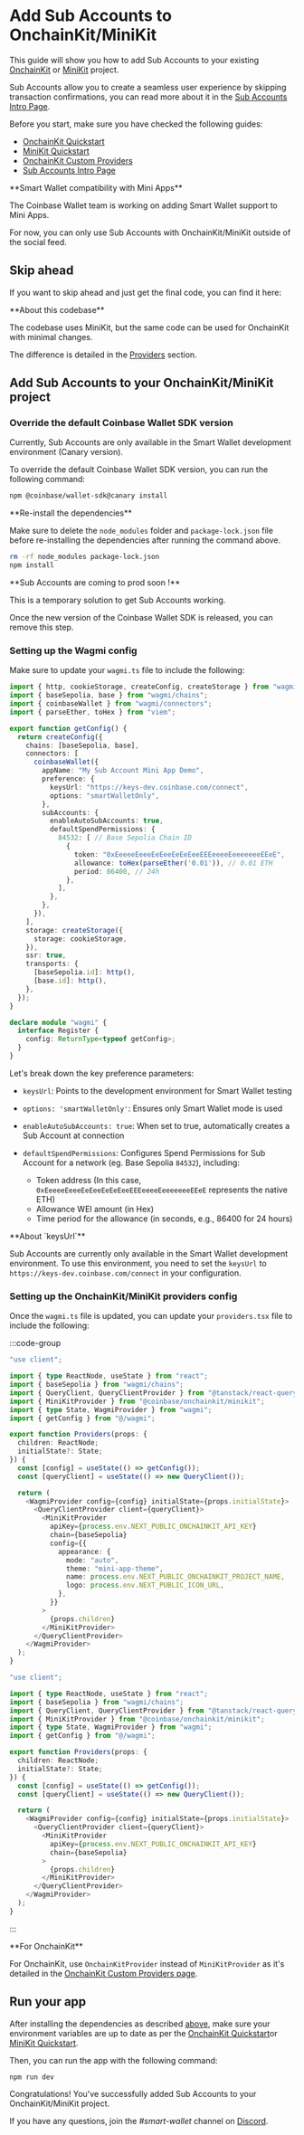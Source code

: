 
# Add Sub Accounts to OnchainKit/MiniKit

This guide will show you how to add Sub Accounts to your existing [OnchainKit](/builderkits/onchainkit/getting-started) or [MiniKit](/builderkits/minikit/quickstart) project.

Sub Accounts allow you to create a seamless user experience by skipping transaction confirmations,
you can read more about it in the [Sub Accounts Intro Page](/identity/smart-wallet/guides/sub-accounts).

Before you start, make sure you have checked the following guides:

- [OnchainKit Quickstart](/builderkits/onchainkit/getting-started)
- [MiniKit Quickstart](/builderkits/minikit/quickstart)
- [OnchainKit Custom Providers](/builderkits/onchainkit/config/supplemental-providers)
- [Sub Accounts Intro Page](/identity/smart-wallet/guides/sub-accounts)

<Callout type="warning">
**Smart Wallet compatibility with Mini Apps**

The Coinbase Wallet team is working on adding Smart Wallet support to Mini Apps.

For now, you can only use Sub Accounts with OnchainKit/MiniKit outside of the social feed.

</Callout>

## Skip ahead

If you want to skip ahead and just get the final code, you can find it here:

<GithubRepoCard title="Sub Account MiniKit Template Demo" githubUrl="https://github.com/base/demos/tree/master/smart-wallet/sub-accounts-minikit" />

<Callout type="warning">
**About this codebase**

The codebase uses MiniKit, but the same code can be used for OnchainKit with minimal changes.

The difference is detailed in the [Providers](#setting-up-the-onchainkitminikit-providers-config) section.

</Callout>

## Add Sub Accounts to your OnchainKit/MiniKit project

### Override the default Coinbase Wallet SDK version

Currently, Sub Accounts are only available in the Smart Wallet development environment (Canary version).

To override the default Coinbase Wallet SDK version, you can run the following command:

```bash
npm @coinbase/wallet-sdk@canary install
```

<Callout type="warning">
**Re-install the dependencies**

Make sure to delete the `node_modules` folder and `package-lock.json` file before re-installing the dependencies after running the command above.

```bash
rm -rf node_modules package-lock.json
npm install
```

</Callout>

<Callout type="success">
**Sub Accounts are coming to prod soon !**

This is a temporary solution to get Sub Accounts working.

Once the new version of the Coinbase Wallet SDK is released, you can remove this step.

</Callout>

### Setting up the Wagmi config

Make sure to update your `wagmi.ts` file to include the following:

```ts [wagmi.ts]
import { http, cookieStorage, createConfig, createStorage } from "wagmi";
import { baseSepolia, base } from "wagmi/chains";
import { coinbaseWallet } from "wagmi/connectors";
import { parseEther, toHex } from "viem";

export function getConfig() {
  return createConfig({
    chains: [baseSepolia, base],
    connectors: [
      coinbaseWallet({
        appName: "My Sub Account Mini App Demo",
        preference: {
          keysUrl: "https://keys-dev.coinbase.com/connect",
          options: "smartWalletOnly",
        },
        subAccounts: {
          enableAutoSubAccounts: true,
          defaultSpendPermissions: {
            84532: [ // Base Sepolia Chain ID
              {
                token: "0xEeeeeEeeeEeEeeEeEeEeeEEEeeeeEeeeeeeeEEeE",
                allowance: toHex(parseEther('0.01')), // 0.01 ETH
                period: 86400, // 24h
              },
            ],
          },
        },
      }),
    ],
    storage: createStorage({
      storage: cookieStorage,
    }),
    ssr: true,
    transports: {
      [baseSepolia.id]: http(),
      [base.id]: http(),
    },
  });
}

declare module "wagmi" {
  interface Register {
    config: ReturnType<typeof getConfig>;
  }
}
```

Let's break down the key preference parameters:

- `keysUrl`: Points to the development environment for Smart Wallet testing
- `options: 'smartWalletOnly'`: Ensures only Smart Wallet mode is used
- `enableAutoSubAccounts: true`: When set to true, automatically creates a Sub Account at connection
- `defaultSpendPermissions`: Configures Spend Permissions for Sub Account for a network (eg. Base Sepolia `84532`), including:

  - Token address (In this case, `0xEeeeeEeeeEeEeeEeEeEeeEEEeeeeEeeeeeeeEEeE` represents the native ETH)
  - Allowance WEI amount (in Hex)
  - Time period for the allowance (in seconds, e.g., 86400 for 24 hours)

<Callout type="warning">
**About `keysUrl`**

Sub Accounts are currently only available in the Smart Wallet development environment.
To use this environment, you need to set the `keysUrl` to `https://keys-dev.coinbase.com/connect` in your configuration.

</Callout>

### Setting up the OnchainKit/MiniKit providers config

Once the `wagmi.ts` file is updated, you can update your `providers.tsx` file to include the following:

:::code-group

```ts [providers.tsx (MiniKit)]
"use client";

import { type ReactNode, useState } from "react";
import { baseSepolia } from "wagmi/chains";
import { QueryClient, QueryClientProvider } from "@tanstack/react-query";
import { MiniKitProvider } from "@coinbase/onchainkit/minikit";
import { type State, WagmiProvider } from "wagmi";
import { getConfig } from "@/wagmi";

export function Providers(props: {
  children: ReactNode;
  initialState?: State;
}) {
  const [config] = useState(() => getConfig());
  const [queryClient] = useState(() => new QueryClient());

  return (
    <WagmiProvider config={config} initialState={props.initialState}>
      <QueryClientProvider client={queryClient}>
        <MiniKitProvider
          apiKey={process.env.NEXT_PUBLIC_ONCHAINKIT_API_KEY}
          chain={baseSepolia}
          config={{
            appearance: {
              mode: "auto",
              theme: "mini-app-theme",
              name: process.env.NEXT_PUBLIC_ONCHAINKIT_PROJECT_NAME,
              logo: process.env.NEXT_PUBLIC_ICON_URL,
            },
          }}
        >
          {props.children}
        </MiniKitProvider>
      </QueryClientProvider>
    </WagmiProvider>
  );
}
```

```ts [providers.tsx (OnchainKit)]
"use client";

import { type ReactNode, useState } from "react";
import { baseSepolia } from "wagmi/chains";
import { QueryClient, QueryClientProvider } from "@tanstack/react-query";
import { MiniKitProvider } from "@coinbase/onchainkit/minikit";
import { type State, WagmiProvider } from "wagmi";
import { getConfig } from "@/wagmi";

export function Providers(props: {
  children: ReactNode;
  initialState?: State;
}) {
  const [config] = useState(() => getConfig());
  const [queryClient] = useState(() => new QueryClient());

  return (
    <WagmiProvider config={config} initialState={props.initialState}>
      <QueryClientProvider client={queryClient}>
        <MiniKitProvider
          apiKey={process.env.NEXT_PUBLIC_ONCHAINKIT_API_KEY}
          chain={baseSepolia}
        >
          {props.children}
        </MiniKitProvider>
      </QueryClientProvider>
    </WagmiProvider>
  );
}
```

:::

<Callout type="success">
**For OnchainKit**

For OnchainKit, use `OnchainKitProvider` instead of `MiniKitProvider` as it's detailed in the
[OnchainKit Custom Providers page](/builderkits/onchainkit/config/supplemental-providers).

</Callout>

## Run your app

After installing the dependencies as described [above](#override-the-default-coinbase-wallet-sdk-version),
make sure your environment variables are up to date as per
the [OnchainKit Quickstart](/builderkits/onchainkit/getting-started)or
[MiniKit Quickstart](/builderkits/minikit/quickstart).

Then, you can run the app with the following command:

```bash
npm run dev
```

Congratulations! You've successfully added Sub Accounts to your OnchainKit/MiniKit project.

If you have any questions, join the _#smart-wallet_ channel on [Discord](https://discord.gg/cdp).
